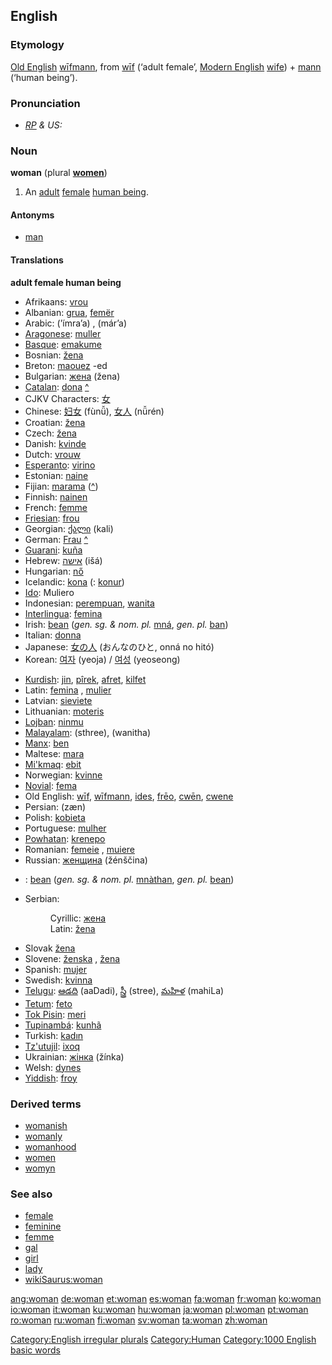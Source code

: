 {{wikipedia}}
==English==

{{rank|enough|quite|brought|231|woman|want|home|whose}}

===Etymology===
[[Old English]] [[wifmann|wīfmann]], from [[wif|wīf]] (‘adult female’, [[Modern English]] [[wife]]) + [[mann]] (‘human being’).

===Pronunciation===
* ''[[RP]] & US:'' {{IPA|/ˈwʊmən/}}

===Noun===
'''woman''' (plural '''[[women]]''')

#An [[adult]] [[female]] [[human being]].

====Antonyms====
*[[man]]

====Translations====
'''adult female human being'''
{{top}}
*Afrikaans: [[vrou]]
*Albanian: [[grua]], [[femër]]
*Arabic: {{ARchar|[[امرأة]]}} (’ímra’a) {{f}}, {{ARchar|[[مرأة]]}} (már’a) {{f}}
*[[Aragonese]]: [[muller]] {{f}}
*[[Basque]]: [[emakume]]
*Bosnian: [[žena#Bosnian|žena]] {{f}}
*Breton: [[maouez]] {{f}} -ed {{p}}
*Bulgarian: [[жена#Bulgarian|жена]] (žena) {{f}}
*[[Catalan]]: [[dona]] {{f}} [[:ca:dona|^]] 
*CJKV Characters: [[女]]
*Chinese: [[妇女]] (fùnǚ), [[女人]] (nǚrén)
*Croatian: [[žena]] {{f}}
*Czech: [[žena]] {{f}} 
*Danish: [[kvinde]] {{c}}
*Dutch: [[vrouw]] {{f}}
*[[Esperanto]]: [[virino]]
*Estonian: [[naine]]
*Fijian: [[marama]] ([[:fj:marama|^]])
*Finnish: [[nainen]]
*French: [[femme]] {{f}}
*[[Friesian]]: [[frou]]
*Georgian: [[ქალი]] (kali)
*German: [[Frau]] {{f}} [[:de:Frau|^]]
*[[Guarani]]: [[kuña]]
*Hebrew: [[אישה]] (išá) {{f}}
*Hungarian: [[nő]]
*Icelandic: [[kona]] ({{p}}: [[konur]])
*[[Ido]]: Muliero
*Indonesian: [[perempuan]], [[wanita]]
*[[Interlingua]]: [[femina]]
*Irish: [[bean]] (''gen. sg. & nom. pl.'' [[mná]], ''gen. pl.'' [[ban#Irish|ban]])
*Italian: [[donna]] {{f}}
*Japanese: [[女の人]] (おんなのひと, onná no hitó)
*Korean: [[여자]] (yeoja) / [[여성]] (yeoseong)
{{mid}}
*[[Kurdish]]: [[jin]], [[pîrek]], [[afret]], [[kilfet]]
*Latin: [[femina]] {{f}}, [[mulier]] {{f}}
*Latvian: [[sieviete]] {{f}}
*Lithuanian: [[moteris]] {{f}}
*[[Lojban]]: [[ninmu]]
*[[Malayalam]]: (sthree), (wanitha)
*[[Manx]]: [[ben#Manx|ben]] {{f}}
*Maltese: [[mara]]
*[[Mi'kmaq]]: [[ebit]]
*Norwegian: [[kvinne]]
*[[Novial]]: [[fema]]
*Old English: [[wif|wīf]], [[wifmann|wīfmann]], [[ides]], [[freo|frēo]], [[cwen|cwēn]], [[cwene]]
*Persian: {{FAchar|[[زن|زَن]]}} (zæn)
*Polish: [[kobieta]] {{f}}
*Portuguese: [[mulher]] {{f}}
*[[Powhatan]]: [[krenepo]]
*Romanian: [[femeie]] {{f}}, [[muiere]] {{f}}
*Russian: [[женщина]] (žénščina) {{f}}
*{{gd}}: [[bean]] {{f}} (''gen. sg. & nom. pl.'' [[mnàthan]], ''gen. pl.'' [[bean#Scottish Gaelic|bean]])
*Serbian:
*:Cyrillic: [[жена#Serbian|жена]] {{f}}
*:Latin: [[žena#Serbian|žena]] {{f}}
*Slovak [[žena]] {{f}}
*Slovene: [[ženska]] {{f}}, [[žena]] {{f}}
*Spanish: [[mujer]] {{f}}
*Swedish: [[kvinna]] {{c}}
*[[Telugu]]: [[ఆడది]] (aaDadi), [[స్త్రీ]] (stree), [[మహిళ]] (mahiLa)
*[[Tetum]]: [[feto]]
*[[Tok Pisin]]: [[meri]]
*[[Tupinambá]]: [[kunhã]]
*Turkish: [[kadın]]
*[[Tz'utujil]]: [[ixoq]]
*Ukrainian: [[жінка]] (žínka) {{f}}
*Welsh: [[dynes]] {{f}}
*[[Yiddish]]: [[froy]] {{f}}
{{bottom}}

===Derived terms===
*[[womanish]]
*[[womanly]]
*[[womanhood]]
*[[women]]
*[[womyn]]

===See also===
*[[female]]
*[[feminine]]
*[[femme]]
*[[gal]]
*[[girl]]
*[[lady]]
*[[wikiSaurus:woman]]

[[Category:English irregular plurals]]
[[Category:Human]]
[[Category:1000 English basic words]]

[[ang:woman]]
[[de:woman]]
[[et:woman]]
[[es:woman]]
[[fa:woman]]
[[fr:woman]]
[[ko:woman]]
[[io:woman]]
[[it:woman]]
[[ku:woman]]
[[hu:woman]]
[[ja:woman]]
[[pl:woman]]
[[pt:woman]]
[[ro:woman]]
[[ru:woman]]
[[fi:woman]]
[[sv:woman]]
[[ta:woman]]
[[zh:woman]]